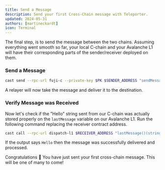 ```yaml
---
title: Send a Message
description: Send your first Cross-Chain message with Teleporter.
updated: 2024-05-31
authors: [martineckardt]
icon: Terminal
---
```


The final step, is to send the message between the two chains. Assuming everything went smooth so far, your local C-chain and your Avalanche L1 will have their corresponding parts of the sender/receiver deployed on them.

<Steps>
<Step>

### Send a Message

```bash
cast send --rpc-url fuji-c --private-key $PK $SENDER_ADDRESS "sendMessage(address,string)" $RECEIVER_ADDRESS "Hello"
```

A relayer will now take the message and deliver it to the destination.

</Step>
<Step>

### Verify Message was Received

Now let's check if the "Hello" string sent from our C-chain was actually stored properly on the `lastMessage` variable on our Avalanche L1. Run the following command replacing the receiver contract address.

```bash
cast call --rpc-url dispatch-l1 $RECEIVER_ADDRESS "lastMessage()(string)"
```

If the output says `Hello` then the message was successfully delivered and processed.

</Step>
</Steps>


Congratulations 🎉 You have just sent your first cross-chain message. This will be one of many to come!